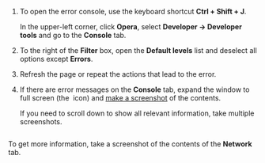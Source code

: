 1. To open the error console, use the keyboard shortcut **Ctrl + Shift + J**.

    <Cut title="Another method">

    In the upper-left corner, click **Opera**, select **Developer → Developer tools** and go to the **Console** tab.

    </Cut>

1. To the right of the **Filter** box, open the **Default levels** list and deselect all options except **Errors**.

1. Refresh the page or repeat the actions that lead to the error.

1. If there are error messages on the **Console** tab, expand the window to full screen (the <img src="https://tlkfrontprod.azureedge.net/portal-production/static/uploaded/images/1680790087200/1680790087200_original_png.png" alt="" /> icon) and [make a screenshot](/docs/guide/troubleshooting/screenshot/) of the contents.

    If you need to scroll down to show all relevant information, take multiple screenshots.

    <Image withBackground imageId="1680790084952" alt="" />

To get more information, take a screenshot of the contents of the **Network** tab.
